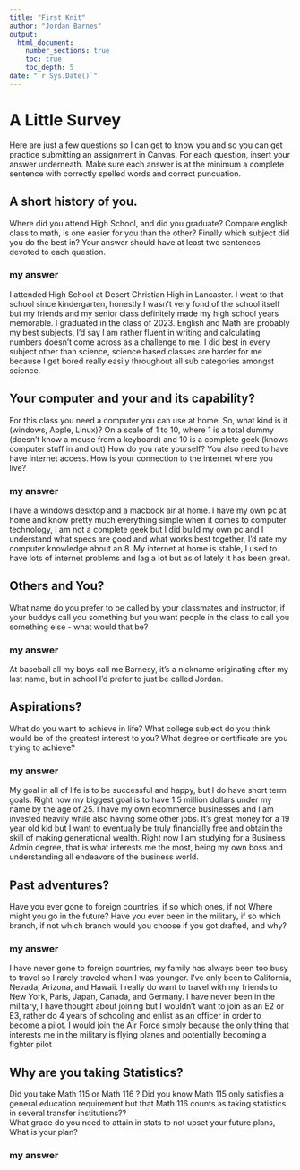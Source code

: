 ```yaml
---
title: "First Knit"
author: "Jordan Barnes"
output: 
  html_document:
    number_sections: true
    toc: true
    toc_depth: 5
date: "`r Sys.Date()`"   
---
```


# A Little Survey

Here are just a few questions so I can get to know you and so you can get practice submitting an assignment in Canvas.  For each question, insert your answer underneath. Make sure each answer is at the minimum a complete sentence with correctly spelled words and correct puncuation. 

## A short history of you.  
Where did you attend High School, and did you graduate? Compare english class to math, is one easier for you than the other? Finally which subject did you do the best in? Your answer should have at least two sentences devoted to each question.  
  
### my answer     
I attended High School at Desert Christian High in Lancaster. I went to that school since kindergarten, honestly I wasn't very fond of the school itself but my friends and my senior class definitely made my high school years memorable. I graduated in the class of 2023. English and Math are probably my best subjects, I’d say I am rather fluent in writing and calculating numbers doesn't come across as a challenge to me. I did best in every subject other than science, science based classes are harder for me because I get bored really easily throughout all sub categories amongst science.  

     


## Your computer and your and its capability?  
 For this class  you need a computer you can use at home.  So, what kind is it (windows, Apple, Linux)?  On a scale of 1 to 10, where 1 is a total dummy (doesn't know a mouse from a keyboard) and 10 is a complete geek (knows computer stuff in and out) How do you rate yourself?  You also need to have have internet access. How is your connection to the internet where you live?

### my answer   
I have a windows desktop and a macbook air at home. I have my own pc at home and know pretty much everything simple when it comes to computer technology, I am not a complete geek but I did build my own pc and I understand what specs are good and what works best together, I’d rate my computer knowledge about an 8. My internet at home is stable, I used to have lots of internet problems and lag a lot but as of lately it has been great.   
   

## Others and You?   
What name do you prefer to be called by your classmates and instructor, if your buddys call you something but you want people in the class to call you something else - what would that be? 

### my answer     
At baseball all my boys call me Barnesy, it’s a nickname originating after my last name, but in school I’d prefer to just be called Jordan.  
   
 




## Aspirations?   
What do you want to achieve in life?  What college subject do you think would be of the greatest interest to you? What degree or certificate are you trying to achieve?

### my answer     
My goal in all of life is to be successful and happy, but I do have short term goals. Right now my biggest goal is to have 1.5 million dollars under my name by the age of 25. I have my own ecommerce businesses and I am invested heavily while also having some other jobs. It's great money for a 19 year old kid but I want to eventually be truly financially free and obtain the skill of making generational wealth. Right now I am studying for a Business Admin degree, that is what interests me the most, being my own boss and understanding all endeavors of the business world.  
   
 




## Past adventures?  
Have you ever gone to foreign countries, if so which ones, if not Where might you go in the future?  Have you ever been in the military, if so which branch, if not which branch would you choose if you got drafted, and why?

### my answer     
I have never gone to foreign countries, my family has always been too busy to travel so I rarely traveled when I was younger. I’ve only been to California, Nevada, Arizona, and Hawaii. I really do want to travel with my friends to New York, Paris, Japan, Canada, and Germany. I have never been in the military, I have thought about joining but I wouldn’t want to join as an E2 or E3, rather do 4 years of schooling and enlist as an officer in order to become a pilot. I would join the Air Force simply because the only thing that interests me in the military is flying planes and potentially becoming a fighter pilot  
   
  




## Why are you taking Statistics?  
Did you take Math 115 or Math 116 ?  Did you know Math 115 only satisfies a general education requirement but that Math 116 counts as taking statistics in several transfer institutions??  
What grade do you need to attain in stats to not upset your future plans, What is your plan?  
 

### my answer     
  
   
 






  




